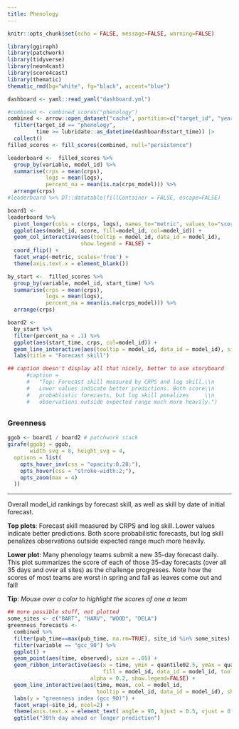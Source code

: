 ```yaml
---
title: Phenology 
---
```


```r
knitr::opts_chunk$set(echo = FALSE, message=FALSE, warning=FALSE)
```

```r
library(ggiraph)
library(patchwork)
library(tidyverse)
library(neon4cast)
library(score4cast)
library(thematic)
thematic_rmd(bg="white", fg="black", accent="blue")

```

```r
dashboard <- yaml::read_yaml("dashboard.yml")

#combined <- combined_scores("phenology")
combined <- arrow::open_dataset("cache", partition=c("target_id", "year")) |>
  filter(target_id == "phenology",
         time >= lubridate::as_datetime(dashboard$start_time)) |>
  collect()
filled_scores <- fill_scores(combined, null="persistence")
```

```r

leaderboard <-  filled_scores %>% 
  group_by(variable, model_id) %>%
  summarise(crps = mean(crps),
            logs = mean(logs),
            percent_na = mean(is.na(crps_model))) %>% 
  arrange(crps)
#leaderboard %>% DT::datatable(fillContainer = FALSE, escape=FALSE)
```

<!-- Heading 1: navbar -->

```r
board1 <- 
leaderboard %>%
  pivot_longer(cols = c(crps, logs), names_to="metric", values_to="score") %>%
  ggplot(aes(model_id, score, fill=model_id, col=model_id)) + 
  geom_col_interactive(aes(tooltip = model_id, data_id = model_id),
                       show.legend = FALSE) + 
  coord_flip() +
  facet_wrap(~metric, scales='free') + 
  theme(axis.text.x = element_blank())
```

```r

by_start <-  filled_scores %>% 
  group_by(variable, model_id, start_time) %>%
  summarise(crps = mean(crps),
            logs = mean(logs),
            percent_na = mean(is.na(crps_model))) %>% 
  arrange(crps)

board2 <- 
  by_start %>% 
  filter(percent_na < .1) %>%
  ggplot(aes(start_time, crps, col=model_id)) + 
  geom_line_interactive(aes(tooltip = model_id, data_id = model_id), size=1, show.legend = FALSE)  +
  labs(title = "Forecast skill")

## caption doesn't display all that nicely, better to use storyboard
      #caption = 
      #   "Top: Forecast skill measured by CRPS and log skill.\\n
      #   Lower values indicate better predictions. Both score\\n
      #   probablistic forecasts, but log skill penalizes     \\n
      #   observations outside expected range much more heavily.")
```

##  {data-height="650" data-width="350"}

### Greenness

```r
ggob <- board1 / board2 # patchwork stack
girafe(ggobj = ggob,
       width_svg = 8, height_svg = 4,
  options = list(
    opts_hover_inv(css = "opacity:0.20;"),
    opts_hover(css = "stroke-width:2;"),
    opts_zoom(max = 4)
  ))
```

------------------------------------------------------------------------

Overall model_id rankings by forecast skill, as well as skill by date of initial forecast.

**Top plots**: Forecast skill measured by CRPS and log skill. Lower values indicate better predictions. Both score probabilistic forecasts, but log skill penalizes observations outside expected range much more heavily.

**Lower plot**: Many phenology teams submit a new 35-day forecast daily. This plot summarizes the score of each of those 35-day forecasts (over all 35 days and over all sites) as the challenge progresses. Note how the scores of most teams are worst in spring and fall as leaves come out and fall!

**Tip**: *Mouse over a color to highlight the scores of one a team*

```r
## more possible stuff, not plotted
some_sites <- c("BART", "HARV", "WOOD", "DELA")
greenness_forecasts <-
  combined %>%
  filter(pub_time==max(pub_time, na.rm=TRUE), site_id %in% some_sites) %>%
  filter(variable == "gcc_90") %>% 
  ggplot() +
  geom_point(aes(time, observed), size = .05) + 
  geom_ribbon_interactive(aes(x = time, ymin = quantile02.5, ymax = quantile97.5,
                              fill = model_id, data_id = model_id, tooltip = model_id),
                          alpha = 0.2, show.legend=FALSE) +
  geom_line_interactive(aes(time, mean, col = model_id, 
                            tooltip = model_id, data_id = model_id), show.legend=FALSE) +
  labs(y = "greenness index (gcc 90)") +
  facet_wrap(~site_id, ncol=2) + 
  theme(axis.text.x = element_text( angle = 90, hjust = 0.5, vjust = 0.5)) +
  ggtitle("30th day ahead or longer prediction") 
```
